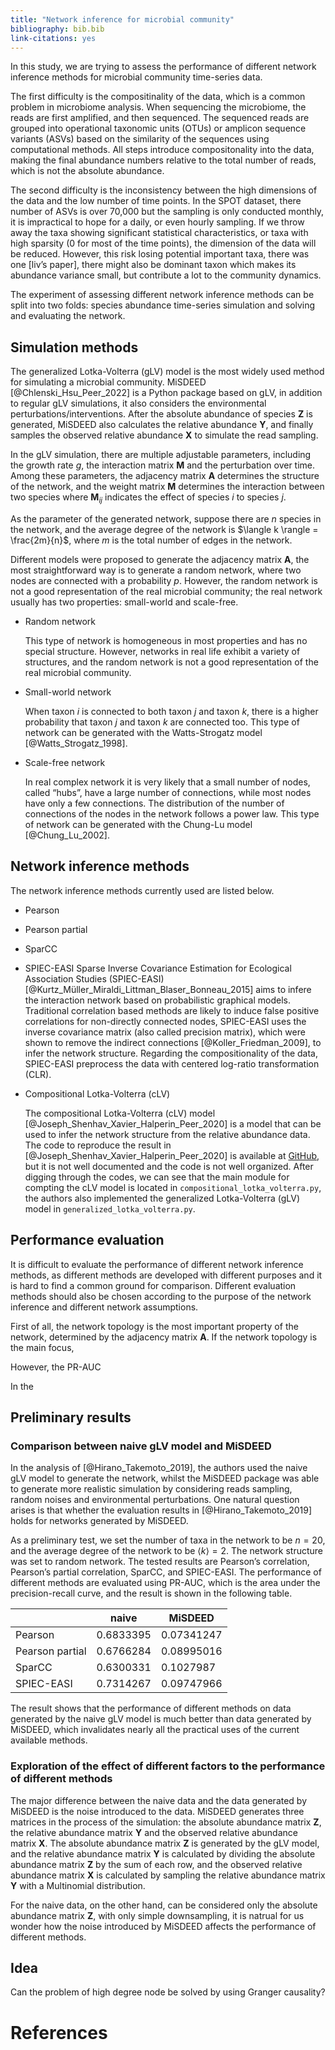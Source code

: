 ```yaml
---
title: "Network inference for microbial community"
bibliography: bib.bib
link-citations: yes
---
```


<!-- March 3rd, Introduction part -->
In this study, we are trying to assess the performance of different network inference methods for microbial community time-series data.

The first difficulty is the compositinality of the data, which is a common problem in microbiome analysis.
When sequencing the microbiome, the reads are first amplified, and then sequenced.
The sequenced reads are grouped into operational taxonomic units (OTUs) or amplicon sequence variants (ASVs) based on the similarity of the sequences using computational methods.
All steps introduce compositonality into the data, making the final abundance numbers relative to the total number of reads, which is not the absolute abundance.

The second difficulty is the inconsistency between the high dimensions of the data and the low number of time points.
In the SPOT dataset, there number of ASVs is over 70,000 but the sampling is only conducted monthly, it is impractical to hope for a daily, or even hourly sampling.
If we throw away the taxa showing significant statistical characteristics, or taxa with high sparsity (0 for most of the time points), the dimension of the data will be reduced.
However, this risk losing potential important taxa, there was one  [liv's paper], there might also be dominant taxon which makes its abundance variance small, but contribute a lot to the community dynamics.

The experiment of assessing different network inference methods can be split into two folds: species abundance time-series simulation and solving and evaluating the network.

## Simulation methods

The generalized Lotka-Volterra (gLV) model is the most widely used method for simulating a microbial community. MiSDEED [@Chlenski_Hsu_Peer_2022] is a Python package based on gLV, in addition to regular gLV simulations, it also considers the environmental perturbations/interventions.
After the absolute abundance of species $\textbf{Z}$ is generated, MiSDEED also calculates the relative abundance $\textbf{Y}$, and finally samples the observed relative abundance $\textbf{X}$ to simulate the read sampling.

In the gLV simulation, there are multiple adjustable parameters, including the growth rate $g$, the interaction matrix $\textbf{M}$ and the perturbation over time.
Among these parameters, the adjacency matrix $\textbf{A}$ determines the structure of the network, and the weight matrix $\textbf{M}$ determines the interaction between two species where $\textbf{M}_{ij}$ indicates the effect of species $i$ to species $j$.

As the parameter of the generated network, suppose there are $n$ species in the network, and the average degree of the network is $\langle k \rangle = \frac{2m}{n}$, where $m$ is the total number of edges in the network.

Different models were proposed to generate the adjacency matrix $\textbf{A}$, the most straightforward way is to generate a random network, where two nodes are connected with a probability $p$.
However, the random network is not a good representation of the real microbial community; the real network usually has two properties: small-world and scale-free.

- Random network

    This type of network is homogeneous in most properties and has no special structure.
    However, networks in real life exhibit a variety of structures, and the random network is not a good representation of the real microbial community.

- Small-world network

    When taxon $i$ is connected to both taxon $j$ and taxon $k$, there is a higher probability that taxon $j$ and taxon $k$ are connected too.
    This type of network can be generated with the Watts-Strogatz model [@Watts_Strogatz_1998].

- Scale-free network

    In real complex network it is very likely that a small number of nodes, called "hubs", have a large number of connections, while most nodes have only a few connections.
    The distribution of the number of connections of the nodes in the network follows a power law.
    This type of network can be generated with the Chung-Lu model [@Chung_Lu_2002].

    <!-- add scale-free challenge -->

## Network inference methods

The network inference methods currently used are listed below.

<!-- [to fill different methods]{style="color: red"} -->
- Pearson

- Pearson partial

- SparCC

- SPIEC-EASI
    Sparse Inverse Covariance Estimation for Ecological Association Studies (SPIEC-EASI) [@Kurtz_Müller_Miraldi_Littman_Blaser_Bonneau_2015] aims to infere the interaction network based on probabilistic graphical models.
    Traditional correlation based methods are likely to induce false positive correlations for non-directly connected nodes, SPIEC-EASI uses the inverse covariance matrix (also called precision matrix), which were shown to remove the indirect connections [@Koller_Friedman_2009], to infer the network structure.
    Regarding the compositionality of the data, SPIEC-EASI preprocess the data with centered log-ratio transformation (CLR).



<!-- Feb 28 2023, added clv -->
- Compositional Lotka-Volterra (cLV)

    The compositional Lotka-Volterra (cLV) model [@Joseph_Shenhav_Xavier_Halperin_Peer_2020] is a model that can be used to infer the network structure from the relative abundance data.
    The code to reproduce the result in [@Joseph_Shenhav_Xavier_Halperin_Peer_2020] is available at [GitHub](https://github.com/tyjo/clv), but it is not well documented and the code is not well organized.
    After digging through the codes, we can see that the main module for compting the cLV model is located in `compositional_lotka_volterra.py`, the authors also implemented the generalized Lotka-Volterra (gLV) model in `generalized_lotka_volterra.py`.

<!-- March 1 2023, section about evaluation -->
## Performance evaluation

It is difficult to evaluate the performance of different network inference methods, as different methods are developed with different purposes and it is hard to find a common ground for comparison.
Different evaluation methods should also be chosen according to the purpose of the network inference and different network assumptions.

First of all, the network topology is the most important property of the network, determined by the adjacency matrix $\textbf{A}$.
If the network topology is the main focus, 

However, the PR-AUC

In the 
    

## Preliminary results

### Comparison between naive gLV model and MiSDEED

In the analysis of [@Hirano_Takemoto_2019], the authors used the naive gLV model to generate the network, whilst the MiSDEED package was able to generate more realistic simulation by considering reads sampling, random noises and environmental perturbations.
One natural question arises is that whether the evaluation results in [@Hirano_Takemoto_2019] holds for networks generated by MiSDEED.

As a preliminary test, we set the number of taxa in the network to be $n = 20$, and the average degree of the network to be $\langle k \rangle = 2$.
The network structure was set to random network.
The tested results are Pearson's correlation, Pearson's partial correlation, SparCC, and SPIEC-EASI.
The performance of different methods are evaluated using PR-AUC, which is the area under the precision-recall curve, and the result is shown in the following table.


|                 | naive     | MiSDEED    |
|-----------------|-----------|------------|
| Pearson         | 0.6833395 | 0.07341247 |
| Pearson partial | 0.6766284 | 0.08995016 |
| SparCC          | 0.6300331 | 0.1027987  |
| SPIEC-EASI      | 0.7314267 | 0.09747966 |

The result shows that the performance of different methods on data generated by the naive gLV model is much better than data generated by MiSDEED, which invalidates nearly all the practical uses of the current available methods.

### Exploration of the effect of different factors to the performance of different methods

The major difference between the naive data and the data generated by MiSDEED is the noise introduced to the data.
MiSDEED generates three matrices in the process of the simulation: the absolute abundance matrix $\textbf{Z}$, the relative abundance matrix $\textbf{Y}$ and the observed relative abundance matrix $\textbf{X}$.
The absolute abundance matrix $\textbf{Z}$ is generated by the gLV model, and the relative abundance matrix $\textbf{Y}$ is calculated by dividing the absolute abundance matrix $\textbf{Z}$ by the sum of each row, and the observed relative abundance matrix $\textbf{X}$ is calculated by sampling the relative abundance matrix $\textbf{Y}$ with a Multinomial distribution.

For the naive data, on the other hand, can be considered only the absolute abundance matrix $\textbf{Z}$, with only simple downsampling, it is natrual for us wonder how the noise introduced by MiSDEED affects the performance of different methods.

## Idea

Can the problem of high degree node be solved by using Granger causality?


# References